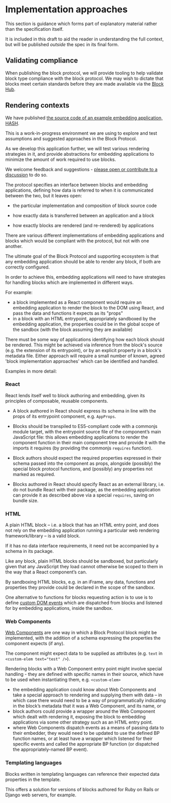 # Implementation approaches

<InfoCard>

This section is guidance which forms part of explanatory material rather than the specification itself.

It is included in this draft to aid the reader in understanding the full context, but will be published _outside_ the spec in its final form.

</InfoCard>

## Validating compliance

When publishing the block protocol, we will provide tooling to help validate block type compliance with the block protocol.
We may wish to dictate that blocks meet certain standards before they are made available via the [Block Hub](https://blockprotocol.org/hub).

## Rendering contexts

<InfoCard>

We have published [the source code of an example embedding application, HASH](https://github.com/hashintel/hash).

This is a work-in-progress environment we are using to explore and test assumptions and suggested approaches in the Block Protocol.

As we develop this application further, we will test various rendering strategies in it, and provide abstractions for embedding applications to minimize the amount of work required to use blocks.

We welcome feedback and suggestions - [please open or contribute to a discussion](https://github.com/blockprotocol/blockprotocol/discussions) to do so.

</InfoCard>

The protocol specifies an interface between blocks and embedding applications, defining how data is referred to when it is communicated between the two, but it leaves open:

- the particular implementation and composition of block source code

- how exactly data is transferred between an application and a block

- how exactly blocks are rendered (and re-rendered) by applications

There are various different implementations of embedding applications and blocks which would be compliant with the protocol, but not with one another.

The ultimate goal of the Block Protocol and supporting ecosystem is that any embedding application should be able to render any block, if both are correctly configured.

In order to achieve this, embedding applications will need to have strategies for handling blocks which are implemented in different ways.

For example:

- a block implemented as a React component would require an embedding application to render the block to the DOM using React, and pass the data and functions it expects as its "props"
- in a block with an HTML entrypoint, appropriately sandboxed by the embedding application, the properties could be in the global scope of the sandbox (with the block assuming they are available)

There must be some way of applications identifying how each block should be rendered. This might be achieved via inference from the block's source (e.g. the extension of its entrypoint), or by an explicit property in a block's metadata file. Either approach will require a small number of known, agreed 'block implementation approaches' which can be identified and handled.

Examples in more detail:

### React

React lends itself well to block authoring and embedding, given its principles of composable, reusable components.

- A block authored in React should express its schema in line with the props of its entrypoint component, e.g. `AppProps`.

- Blocks should be transpiled to ES5-compliant code with a commonjs module target, with the entrypoint source file of the component’s main JavaScript file: this allows embedding applications to render the component function in their main component tree and provide it with the imports it requires (by providing the commonjs `requires` function).

- Block authors should expect the required properties expressed in their schema passed into the component as props, alongside (possibly) the special block protocol functions, and (possibly) any properties not marked as required.

- Blocks authored in React should specify React as an external library, i.e. do not bundle React with their package, as the embedding application can provide it as described above via a special `requires`, saving on bundle size.

### HTML

A plain HTML block – i.e. a block that has an HTML entry point, and does not rely on the embedding application running a particular web rendering framework/library – is a valid block.

If it has no data interface requirements, it need not be accompanied by a schema in its package.

Like any block, plain HTML blocks should be sandboxed, but particularly given that any JavaScript they load cannot otherwise be scoped to them in the way that a React component’s can.

By sandboxing HTML blocks, e.g. in an iFrame, any data, functions and properties they provide could be declared in the scope of the sandbox.

One alternative to functions for blocks requesting action is to use is to define [custom DOM events](https://developer.mozilla.org/en-US/docs/Web/Events/Creating_and_triggering_events) which are dispatched from blocks and listened for by embedding applications, inside the sandbox.

### Web Components

[Web Components](https://developer.mozilla.org/en-US/docs/Web/Web_Components) are one way in which a Block Protocol block might be implemented, with the addition of a schema expressing the properties the component expects (if any).

The component might expect data to be supplied as attributes (e.g. `text` in `<custom-elem text="test" />`).

Rendering blocks with a Web Component entry point might involve special handling - they are defined with specific names in their source, which have to be used when instantiating them, e.g. `<custom-elem>`

- the embedding application could know about Web Components and take a special approach to rendering and supplying them with data – in which case there would need to be a way of programmatically indicating in the block’s metadata that it was a Web Component, and its name, or
- block authors could provide a wrapper around the Web Component which dealt with rendering it, exposing the block to embedding applications via some other strategy such as an HTML entry point.
- where Web Components dispatch events as a means of passing data to their embedder, they would need to be updated to use the defined BP function names, or at least have a wrapper which listened for their specific events and called the appropriate BP function (or dispatched the appropriately-named BP event).

### Templating languages

Blocks written in templating languages can reference their expected data properties in the template.

This offers a solution for versions of blocks authored for Ruby on Rails or Django web servers, for example.
